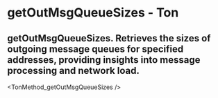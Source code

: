 # getOutMsgQueueSizes - Ton

## getOutMsgQueueSizes. Retrieves the sizes of outgoing message queues for specified addresses, providing insights into message processing and network load.


<TonMethod_getOutMsgQueueSizes />
